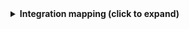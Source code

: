 <details>
<summary><b>Integration mapping (click to expand)</b></summary>

```yaml showLineNumbers
resources:
  - kind: project
    selector:
      query: 'true'
      defaultTeam: 'false'
    port:
      entity:
        mappings:
          identifier: .id | gsub(" "; "")
          blueprint: '"project"'
          title: .name
          properties:
            state: .state
            revision: .revision
            visibility: .visibility
            defaultTeam: .defaultTeam.name
            link: .url | gsub("_apis/projects/"; "")
  - kind: iteration
    selector:
      query: 'true'
    port:
      entity:
        mappings:
          identifier: .id | gsub(" "; "")
          title: .name
          blueprint: '"iteration"'
          properties:
            name: .name
            path: .path
            startDate: (.attributes.startDate // 0)
            finishDate: (.attributes.finishDate // 0)
            timeFrame: .attributes.timeFrame
            link: .url
          relations:
            project: .__project.id | gsub(" "; "")

```

</details>
